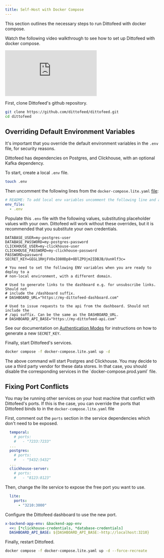 ```yaml
---
title: Self-Host with Docker Compose
---
```


This section outlines the necessary steps to run Dittofeed with docker compose.

Watch the following video walkthrough to see how to set up Dittofeed with docker compose.

<iframe
  className="w-full aspect-video"
  src="https://www.youtube.com/embed/kZbDvVCylVg?si=4P9uoHFttEmrZD2i"
  title="Setting Up Dittofeed with Docker Compose"
  frameBorder="0"
  allow="accelerometer; autoplay; clipboard-write; encrypted-media; gyroscope; picture-in-picture"
  allowFullScreen
></iframe>

First, clone Dittofeed's github repository.

```bash
git clone https://github.com/dittofeed/dittofeed.git
cd dittofeed
```

## Overriding Default Environment Variables

It's important that you override the default environment variables in the `.env` file, for security reasons.

<Info>
Dittofeed has dependencies on Postgres, and Clickhouse, with an optional Kafka dependency.
</Info>

To start, create a local `.env` file.

```bash
touch .env
```

Then uncomment the following lines from the `docker-compose.lite.yaml` [file](https://github.com/dittofeed/dittofeed/blob/main/docker-compose.lite.yaml):

```yaml docker-compose.lite.yaml
# README: To add local env variables uncomment the following line and add a .env file in the root directory
env_file:
  - .env
```


Populate this `.env` file with the following values, substituting placeholder values with your own. Dittofeed will work without these overrides, but it is recommended that you substitute your own credentials.

```properties .env
DATABASE_USER=my-postgres-user
DATABASE_PASSWORD=my-postgres-password
CLICKHOUSE_USER=my-clickhouse-user
CLICKHOUSE_PASSWORD=my-clickhouse-password
PASSWORD=password
SECRET_KEY=GEGL1RHjFVOxIO80Dp8+ODlZPOjm2IDBJB/UunHlf3c=

# You need to set the following ENV variables when you are ready to deploy to a
# non-local environment, with a different domain.

# Used to generate links to the dashboard e.g. for unsubscribe links. Should not
# include the /dashboard suffix.
# DASHBOARD_URL="https://my-dittofeed-dashboard.com"

# Used to issue requests to the api from the dashboard. Should not include the
# /api suffix. Can be the same as the DASHBOARD_URL.
# DASHBOARD_API_BASE="https://my-dittofeed-api.com"
```

See our documentation on [Authentication Modes](/deployment/self-hosted/auth-modes) for instructions on how to generate a new `SECRET_KEY`.

Finally, start Dittofeed's services.

```bash
docker compose -f docker-compose.lite.yaml up -d
```

<Warning>
  The above command will start Postgres and Clickhouse. You
  may decide to use a third party vendor for these data stores. In that case,
  you should disable the corresponding services in the
  `docker-compose.prod.yaml` file.
</Warning>

## Fixing Port Conflicts

You may be running other services on your host machine that conflict with Dittofeed's ports. If this is the case, you can override the ports that Dittofeed binds to in the `docker-compose.lite.yaml` file

First, comment out the `ports` section in the service dependencies which don't need to be exposed.

```yaml docker-compose.lite.yaml
  temporal:
    # ports:
    #   - "7233:7233"
  ...
  postgres:
    # ports:
    #   - "5432:5432"
  ...
  clickhouse-server:
    # ports:
    #   - "8123:8123"
```

Then, change the lite service to expose the free port you want to use.

```yaml docker-compose.lite.yaml
  lite:
    ports:
      - "3210:3000"
```

Configure the Dittofeed dashboard to use the new port.

```yaml .env
x-backend-app-env: &backend-app-env
  <<: [*clickhouse-credentials, *database-credentials]
  DASHBOARD_API_BASE: ${DASHBOARD_API_BASE:-http://localhost:3210}
```

Finally, restart Dittofeed.

```bash
docker compose -f docker-compose.lite.yaml up -d --force-recreate
```
